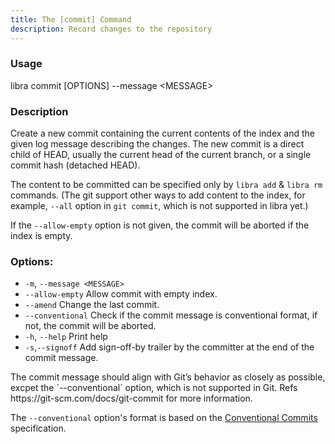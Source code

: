 ```yaml
---
title: The [commit] Command
description: Record changes to the repository
---
```


### Usage

libra commit [OPTIONS] --message \<MESSAGE\>

### Description

Create a new commit containing the current contents of the index and the given log message describing the changes. The new commit is a direct child of HEAD, usually the current head of the current branch, or a single commit hash (detached HEAD).

The content to be committed can be specified only by `libra add` & `libra rm` commands. (The git support other ways to add content to the index, for example, `--all` option in `git commit`, which is not supported in libra yet.)

If the `--allow-empty` option is not given, the commit will be aborted if the index is empty.

### Options:

-   `-m`, `--message <MESSAGE>`
-   `--allow-empty`
    Allow commit with empty index.
-   `--amend`
    Change the last commit.
-   `--conventional`
    Check if the commit message is conventional format, if not, the commit will be aborted.
-   `-h`, `--help` Print help
-   `-s`,`--signoff` Add sign-off-by trailer by the committer at the end of the commit message.

<Note type="note" title="Note">
The commit message should align with Git’s behavior as closely as possible, excpet the `--conventional` option, which is not supported in Git. Refs https://git-scm.com/docs/git-commit for more information.

The `--conventional` option's format is based on the [Conventional Commits](https://www.conventionalcommits.org/en/v1.0.0/) specification.

</Note>
